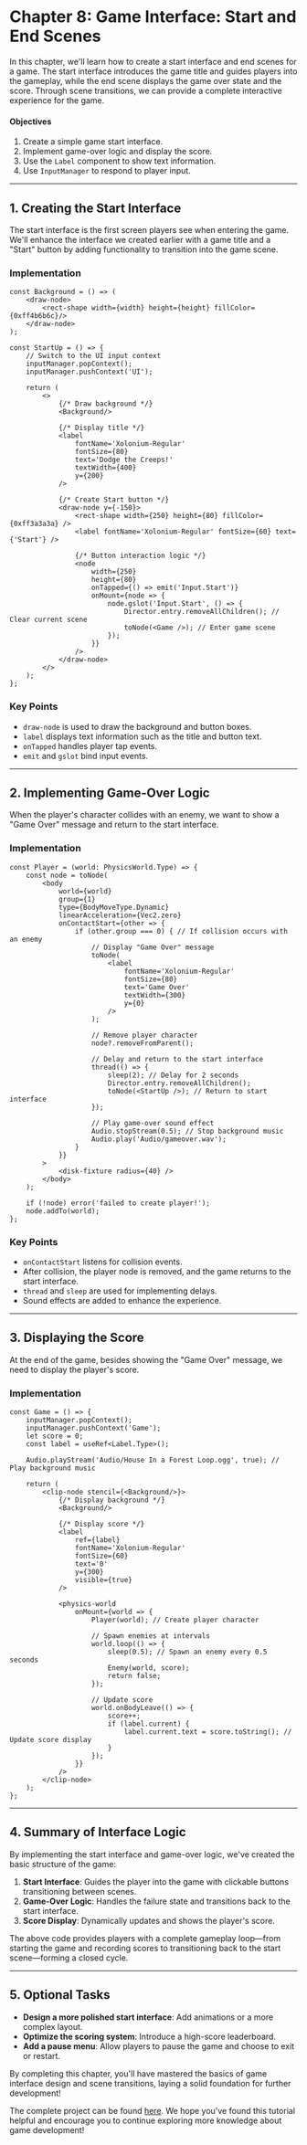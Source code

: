 # Chapter 8: Game Interface: Start and End Scenes

In this chapter, we'll learn how to create a start interface and end scenes for a game. The start interface introduces the game title and guides players into the gameplay, while the end scene displays the game over state and the score. Through scene transitions, we can provide a complete interactive experience for the game.

#### **Objectives**

1. Create a simple game start interface.
2. Implement game-over logic and display the score.
3. Use the `Label` component to show text information.
4. Use `InputManager` to respond to player input.

---

## 1. Creating the Start Interface

The start interface is the first screen players see when entering the game. We'll enhance the interface we created earlier with a game title and a "Start" button by adding functionality to transition into the game scene.

### **Implementation**

```tsx title="dodge_the_creeps/init.tsx"
const Background = () => (
	<draw-node>
		<rect-shape width={width} height={height} fillColor={0xff4b6b6c}/>
	</draw-node>
);

const StartUp = () => {
	// Switch to the UI input context
	inputManager.popContext();
	inputManager.pushContext('UI');

	return (
		<>
			{/* Draw background */}
			<Background/>

			{/* Display title */}
			<label
				fontName='Xolonium-Regular'
				fontSize={80}
				text='Dodge the Creeps!'
				textWidth={400}
				y={200}
			/>

			{/* Create Start button */}
			<draw-node y={-150}>
				<rect-shape width={250} height={80} fillColor={0xff3a3a3a} />
				<label fontName='Xolonium-Regular' fontSize={60} text={'Start'} />

				{/* Button interaction logic */}
				<node
					width={250}
					height={80}
					onTapped={() => emit('Input.Start')}
					onMount={node => {
						node.gslot('Input.Start', () => {
							Director.entry.removeAllChildren(); // Clear current scene
							toNode(<Game />); // Enter game scene
						});
					}}
				/>
			</draw-node>
		</>
	);
};
```

### **Key Points**

- `draw-node` is used to draw the background and button boxes.
- `label` displays text information such as the title and button text.
- `onTapped` handles player tap events.
- `emit` and `gslot` bind input events.

---

## 2. Implementing Game-Over Logic

When the player's character collides with an enemy, we want to show a "Game Over" message and return to the start interface.

### **Implementation**

```tsx title="dodge_the_creeps/init.tsx"
const Player = (world: PhysicsWorld.Type) => {
	const node = toNode(
		<body
			world={world}
			group={1}
			type={BodyMoveType.Dynamic}
			linearAcceleration={Vec2.zero}
			onContactStart={other => {
				if (other.group === 0) { // If collision occurs with an enemy
					// Display "Game Over" message
					toNode(
						<label
							fontName='Xolonium-Regular'
							fontSize={80}
							text='Game Over'
							textWidth={300}
							y={0}
						/>
					);

					// Remove player character
					node?.removeFromParent();

					// Delay and return to the start interface
					thread(() => {
						sleep(2); // Delay for 2 seconds
						Director.entry.removeAllChildren();
						toNode(<StartUp />); // Return to start interface
					});

					// Play game-over sound effect
					Audio.stopStream(0.5); // Stop background music
					Audio.play('Audio/gameover.wav');
				}
			}}
		>
			<disk-fixture radius={40} />
		</body>
	);

	if (!node) error('failed to create player!');
	node.addTo(world);
};
```

### **Key Points**

- `onContactStart` listens for collision events.
- After collision, the player node is removed, and the game returns to the start interface.
- `thread` and `sleep` are used for implementing delays.
- Sound effects are added to enhance the experience.

---

## 3. Displaying the Score

At the end of the game, besides showing the "Game Over" message, we need to display the player's score.

### **Implementation**

```tsx title="dodge_the_creeps/init.tsx"
const Game = () => {
	inputManager.popContext();
	inputManager.pushContext('Game');
	let score = 0;
	const label = useRef<Label.Type>();

	Audio.playStream('Audio/House In a Forest Loop.ogg', true); // Play background music

	return (
		<clip-node stencil={<Background/>}>
			{/* Display background */}
			<Background/>

			{/* Display score */}
			<label
				ref={label}
				fontName='Xolonium-Regular'
				fontSize={60}
				text='0'
				y={300}
				visible={true}
			/>

			<physics-world
				onMount={world => {
					Player(world); // Create player character

					// Spawn enemies at intervals
					world.loop(() => {
						sleep(0.5); // Spawn an enemy every 0.5 seconds
						Enemy(world, score);
						return false;
					});

					// Update score
					world.onBodyLeave(() => {
						score++;
						if (label.current) {
							label.current.text = score.toString(); // Update score display
						}
					});
				}}
			/>
		</clip-node>
	);
};
```

---

## 4. Summary of Interface Logic

By implementing the start interface and game-over logic, we've created the basic structure of the game:

1. **Start Interface**: Guides the player into the game with clickable buttons transitioning between scenes.
2. **Game-Over Logic**: Handles the failure state and transitions back to the start interface.
3. **Score Display**: Dynamically updates and shows the player's score.

The above code provides players with a complete gameplay loop—from starting the game and recording scores to transitioning back to the start scene—forming a closed cycle.

---

## 5. Optional Tasks

- **Design a more polished start interface**: Add animations or a more complex layout.
- **Optimize the scoring system**: Introduce a high-score leaderboard.
- **Add a pause menu**: Allow players to pause the game and choose to exit or restart.

By completing this chapter, you'll have mastered the basics of game interface design and scene transitions, laying a solid foundation for further development!

The complete project can be found [here](https://github.com/IppClub/Dora-Demo/tree/main/dodge_the_creeps). We hope you've found this tutorial helpful and encourage you to continue exploring more knowledge about game development!
